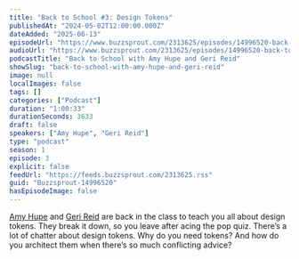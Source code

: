 ```yaml
---
title: "Back to School #3: Design Tokens"
publishedAt: "2024-05-02T12:00:00.000Z"
dateAdded: "2025-06-13"
episodeUrl: "https://www.buzzsprout.com/2313625/episodes/14996520-back-to-school-3-design-tokens.mp3"
audioUrl: "https://www.buzzsprout.com/2313625/episodes/14996520-back-to-school-3-design-tokens.mp3"
podcastTitle: "Back to School with Amy Hupe and Geri Reid"
showSlug: "back-to-school-with-amy-hupe-and-geri-reid"
image: null
localImages: false
tags: []
categories: ["Podcast"]
duration: "1:00:33"
durationSeconds: 3633
draft: false
speakers: ["Amy Hupe", "Geri Reid"]
type: "podcast"
season: 1
episode: 3
explicit: false
feedUrl: "https://feeds.buzzsprout.com/2313625.rss"
guid: "Buzzsprout-14996520"
hasEpisodeImage: false
---
```

[Amy Hupe](https://twitter.com/Amy_Hupe) and [Geri Reid](https://twitter.com/gerireid) are back in the class to teach you all about design tokens. They break it down, so you leave after acing the pop quiz. There’s a lot of chatter about design tokens. Why do you need tokens? And how do you architect them when there’s so much conflicting advice?
